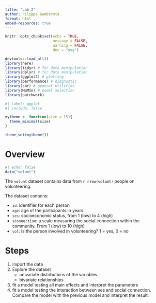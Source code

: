 ```yaml
---
title: "Lab 2"
author: Filippo Gambarota
format: html
embed-resources: true
---
```


```r
knitr::opts_chunk$set(echo = TRUE,
                      message = FALSE,
                      warning = FALSE,
                      dev = "svg")
```

```r
devtools::load_all()
library(here)
library(tidyr) # for data manipulation
library(dplyr) # for data manipulation
library(ggplot2) # plotting
library(performance) # diagnostic
library(car) # general utilities
library(MuMIn) # model selection
library(patchwork)
```

```r
#| label: ggplot
#| include: false

mytheme <- function(size = 15){
  theme_minimal(size)
}

theme_set(mytheme())
```

# Overview

```r
#| echo: false  
data("volunt")
```


The `volunt` dataset contains data from `r nrow(volunt)` people on volunteering.

The dataset contains:

- `id`: identifier for each person
- `age`: age of the participants in years
- `ses`: socioeconomic status, from 1 (low) to 4 (high)
- `sconnection`: a scale measuring the social connection within the community. From 1 (low) to 10 (high)
- `vol`: is the person involved in volunteering? 1 = yes, 0 = no

# Steps

1. Import the data
2. Explore the dataset
    - univariate distributions of the variables
    - bivariate relationships
3. fit a model testing all main effects and interpret the parameters
4. fit a model testing the interaction between ses and social connection. Compare the model with the previous model and interpret the result.
